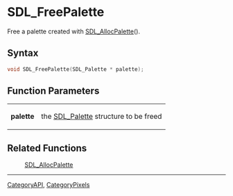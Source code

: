= SDL_FreePalette =

Free a palette created with [[SDL_AllocPalette]]().

== Syntax ==

<syntaxhighlight lang='c'>
void SDL_FreePalette(SDL_Palette * palette);
</syntaxhighlight>

== Function Parameters ==

{|
|'''palette'''
|the [[SDL_Palette]] structure to be freed
|}

== Related Functions ==

:[[SDL_AllocPalette]]

----
[[CategoryAPI]], [[CategoryPixels]]


